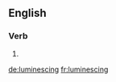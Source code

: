 ==English==

===Verb===
{{head|en|present participle}}

# {{present participle of|luminesce|lang=en}}

[[de:luminescing]]
[[fr:luminescing]]